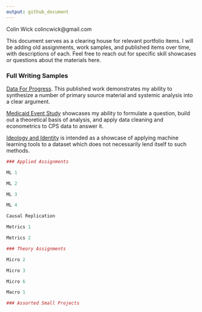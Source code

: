 ```yaml
---
output: github_document
---
```


Colin Wick
colincwick@gmail.com

This document serves as a clearing house for relevant portfolio items. I will be adding old assignments, work samples, and published items over time, with descriptions of each. Feel free to reach out for specific skill showcases or questions about the materials here.

### Full Writing Samples

[Data For Progress](https://www.dataforprogress.org/memos/the-case-for-nationalizing-rural-hospitals). This published work demonstrates my ability to synthesize a number of primary source material and systemic analysis into a clear argument.

[Medicaid Event Study](https://github.com/ColinWick/MedicaidLabor/blob/main/Medicaid%20Expansion%20Effects%20on%20Labor%20Decisions.pdf) showcases my ability to formulate a question, build out a theoretical basis of analysis, and apply data cleaning and econometrics to CPS data to answer it. 

[Ideology and Identity](https://github.com/ColinWick/PublicOpinionML/blob/main/Ideology%20and%20Identity%20-%20Colin%20Wick.pdf) is intended as a showcase of applying machine learning tools to a dataset which does not necessarily lend itself to such methods.



```r
### Applied Assignments

ML 1

ML 2

ML 3

ML 4

Causal Replication

Metrics 1

Metrics 2

### Theory Assignments

Micro 2

Micro 3

Micro 6

Macro 1

### Assorted Small Projects
```